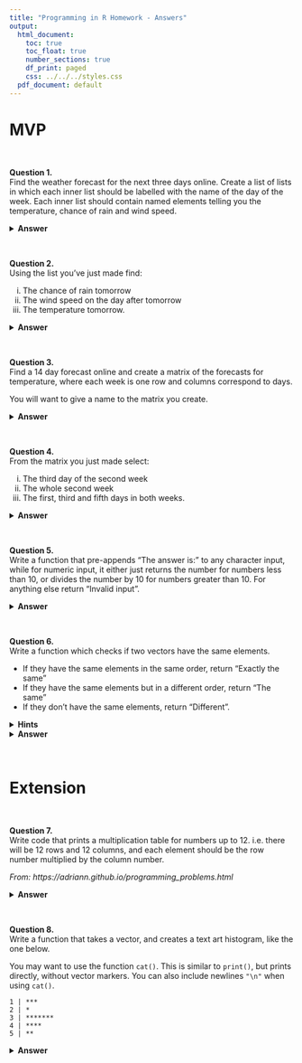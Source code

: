 ```yaml
---
title: "Programming in R Homework - Answers"
output:
  html_document:
    toc: true
    toc_float: true
    number_sections: true
    df_print: paged
    css: ../../../styles.css
  pdf_document: default
---
```


# MVP

<br>

**Question 1.**\
Find the weather forecast for the next three days online. Create a list of lists in which each inner list should be labelled with the name of the day of the week. Each inner list should contain named elements telling you the temperature, chance of rain and wind speed.

<details>
<summary>**Answer**</summary>
```r
forecast_3_days_list <- list(
  "Thursday" = list("temperature" = 10, "chance_of_rain" = 0.5, "wind_speed" = 11),
  "Friday"   = list("temperature" = 9, "chance_of_rain" = 0.6, "wind_speed" = 12),
  "Saturday" = list("temperature" = 11, "chance_of_rain" = 0.82, "wind_speed" = 18)
)
```
</details>

<br>

**Question 2.**\
Using the list you've just made find:

  i. The chance of rain tomorrow
  ii. The wind speed on the day after tomorrow
  iii. The temperature tomorrow.

<details>
<summary>**Answer**</summary>
```r
forecast_3_days_list$Thursday$chance_of_rain
forecast_3_days_list$Friday$wind_speed
forecast_3_days_list$Thursday$temperature
```
</details>

<br>

**Question 3.**\
Find a 14 day forecast online and create a matrix of the forecasts for temperature, where each week is one row and columns correspond to days.

You will want to give a name to the matrix you create.

<details>
<summary>**Answer**</summary>
```r
forecast_14_days_vector <- c(14L, 20L, 14L, 11L, 14L, 15L, 16L, 18L, 17L, 13L, 16L, 16L, 
18L, 16L)

forecast_14_days <- matrix(
  forecast_14_days_vector,
  nrow = 2,
  ncol = 7, 
  byrow = TRUE
)

forecast_14_days
```
</details>

<br>

**Question 4.**\
From the matrix you just made select:

  i. The third day of the second week
  ii. The whole second week
  iii. The first, third and fifth days in both weeks.

<details>
<summary>**Answer**</summary>
```r
forecast_14_days[2, 3]
forecast_14_days[2, ]
forecast_14_days[, c(1, 3, 5)]
```
</details>

<br>

**Question 5.**\
Write a function that pre-appends "The answer is: " to any character input, while for numeric input, it either just returns the number for numbers less than 10, or divides the number by 10 for numbers greater than 10. For anything else return "Invalid input".

<details>
<summary>**Answer**</summary>
```r
answer_or_divide <- function(x) {
  if (is.character(x)) {
    return(paste("The answer is: ", x))
  }

  if (is.numeric(x)) {
    if (x < 10) {
      return(x)
    } else {
      return(x / 10)
    }
  }

  return("Invalid input")
}
```

```r
answer_or_divide("forty-two")
answer_or_divide("42")
answer_or_divide(9)
answer_or_divide(19)
```
</details>

<br>

**Question 6.**\
Write a function which checks if two vectors have the same elements. 

  * If they have the same elements in the same order, return "Exactly the same"
  * If they have the same elements but in a different order, return "The same"
  * If they don't have the same elements, return "Different".

<details>
<summary>**Hints**</summary>
* You can check if two vectors have the same elements but in a different order by using `sort` to sort each vector first and then checking if they are equal.
* Have a look at the `all()` function
</details>
</blockquote>

<details>
<summary>**Answer**</summary>
```r
is_same_vector <- function(vector_1, vector_2) {
  if (all(vector_1 == vector_2)) {
    return("Exactly the same")
  }

  if (all(sort(vector_1) == sort(vector_2))) {
    return("The same")
  }

  return("Different")
}
```

```r
a <- c(1, 2, 3, 4, 5)
b <- c(1, 4, 2, 3, 5)
c <- c(9, 4, 8, 1, 0)
```

```r
is_same_vector(a, a)
is_same_vector(a, b)
is_same_vector(a, c)
```
</details>

<br>

# Extension

<br>

**Question 7.**\
Write code that prints a multiplication table for numbers up to 12. i.e. there will be 12 rows and 12 columns, and each element should be the row number multiplied by the column number.

*From: https://adriann.github.io/programming_problems.html*

<details>
<summary>**Answer**</summary>
```r
# create empty matrix
mult_table <- matrix(nrow = 12, ncol = 12)

for (outer_factor in 1:12){
  for (inner_factor in 1:12){
    mult_table[outer_factor, inner_factor] = outer_factor * inner_factor
  }
}

mult_table
```

Can also do this using matrix transpose and multiplication (for a more 'maths' style solution)

```r
mult_table <- matrix(1:12) %*% t(matrix(1:12))
mult_table
```
</details>

<br>

**Question 8.**\
Write a function that takes a vector, and creates a text art histogram, like the one below.

You may want to use the function `cat()`. This is similar to `print()`, but prints directly, without vector markers. You can also include newlines `"\n"` when using `cat()`.

```
1 | ***
2 | *
3 | *******
4 | ****
5 | **
```

<details>
<summary>**Answer**</summary>
```r
make_histogram <- function(x){
  
  distinct <- sort(unique(x))
  
  for (i in distinct){
    
    count <- sum(x == i)
    
    cat(i)
    cat(" | ")
    cat(rep("*", count))
    cat("\n")
    
  }
  
}
```

```r
numbers <- sample(1:5, size = 50, replace = TRUE) 
numbers

make_histogram(numbers)
```
</details>
